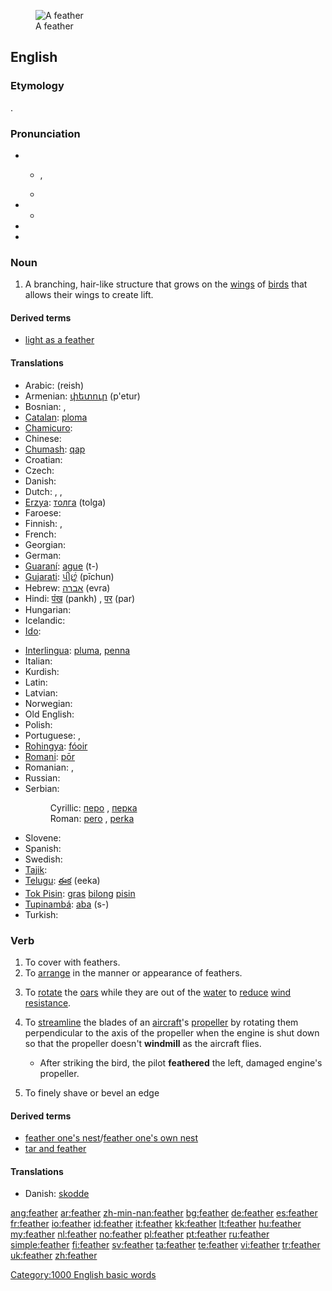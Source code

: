[[Image:A single white feather closeup.jpg|thumb|A feather]]
==English==
{{wikipedia}}

===Etymology===
{{etyl|ang}} {{term|feþer|lang=ang}}.

===Pronunciation===
* {{a|RP}}
** {{IPA|[ˈfɛð̥ə]}}, {{IPA|/"fɛð.ə(ɹ)/}}
** {{SAMPA|/"fED.@(r)/}}
* {{a|GA}}
** {{IPA|[ˈfɛð̥ɚ]}}
* {{audio|en-us-feather.ogg|Audio (US)}}
* {{rhymes|ɛðə(r)}}

===Noun===
{{en-noun}}

# A branching, hair-like structure that grows on the [[wing]]s of [[bird]]s that allows their wings to create lift.

====Derived terms====
* [[light as a feather]]

====Translations====
{{trans-top|element of bird wings}}
* Arabic: {{Arab|[[ريش]]}} (reish) {{m}}
* Armenian: [[փետուր]] (p'etur)
* Bosnian: {{t-|bs|pero|n}}, {{t-|bs|perka|f}}
* [[Catalan]]: [[ploma]] {{f}}
* [[Chamicuro]]: {{tø|ccc|pwaye}}
* Chinese: {{zh-zh-p|羽毛|yǔmáo}}
* [[Chumash]]: [[qap]]
* Croatian: {{t-|hr|pero|n|alt=pèro}}
* Czech: {{t-|cs|péro|n}}
* Danish: {{t-|da|fjer|c}}
* Dutch: {{t+|nl|veer|f}}, {{t-|nl|veder|f}}, {{t+|nl|pluim|f}}
* [[Erzya]]: [[толга]] (tolga)
* Faroese: {{t-|fo|fjøður|f|xs=Faroese}}
* Finnish: {{t-|fi|sulka}}, {{t+|fi|höyhen}}
* French: {{t+|fr|plume|f}}
* Georgian: {{t-|ka|ბუმბული|tr=bumbuli|xs=Georgian}}
* German: {{t+|de|Feder|f}}
* [[Guaraní]]: [[ague]] (t-)
* [[Gujarati]]: [[પીછું]] (pīchun)
* Hebrew: [[אברה]] (evra) {{f}}
* Hindi: [[पंख]] (pankh) {{m}}, [[पर]] (par) {{m}}
* Hungarian: {{t+|hu|toll}}
* Icelandic: {{t+|is|fjöður|f}}
* [[Ido]]: {{t|io|plumo}}
{{trans-mid}}
* [[Interlingua]]: [[pluma]], [[penna]]
* Italian: {{t+|it|piuma|f}}
* Kurdish: {{ku-Arab|[[په‌ڕ]]}} {{g|Kurdish}}
* Latin: {{t-|la|pluma|f|alt=plūma}}
* Latvian: {{t-|lv|spalva|f|xs=Latvian}}
* Norwegian: {{t+|no|fjær|m}}
* Old English: {{t-|ang|feþer|f|xs=Old English}}
* Polish: {{t+|pl|pióro|n}}
* Portuguese: {{t-|pt|pluma|f}}, {{t+|pt|pena|f}}
* [[Rohingya]]: [[fóoir]]
* [[Romani]]: [[pōr]]
* Romanian: {{t+|ro|fulg|n}}, {{t-|ro|pană|f}}
* Russian: {{t+|ru|перо|n|tr=peró|sc=Cyrl}}
* Serbian:
*: Cyrillic: [[перо]] {{n}}, [[перка]] {{f}}
*: Roman: [[pero]] {{n}}, [[perka]] {{f}}
* Slovene: {{t+|sl|pero|n}}
* Spanish: {{t+|es|pluma|f}}
* Swedish: {{t+|sv|fjäder|c}}
* [[Tajik]]: {{t|tg|пар|tr=par|sc=Cyrl}}
* [[Telugu]]: [[ఈక]] (eeka)
* [[Tok Pisin]]: [[gras]] [[bilong]] [[pisin]]
* [[Tupinambá]]: [[aba]] (s-)
* Turkish: {{t+|tr|tüy}}
{{trans-bottom}}

===Verb===
{{en-verb}}

# To cover with feathers.
# To [[arrange]] in the manner or appearance of feathers.
# {{ambitransitive|rowing}} To [[rotate]] the [[oar]]s while they are out of the [[water]] to [[reduce]] [[wind]] [[resistance]].
# {{aeronautics}} To [[streamline]] the blades of an [[aircraft]]'s [[propeller]] by rotating them perpendicular to the axis of the propeller when the engine is shut down so that the propeller doesn't '''windmill''' as the aircraft flies.
#* After striking the bird, the pilot '''feathered''' the left, damaged engine's propeller.
# {{carpentry|engineering}} To finely shave or bevel an edge

====Derived terms====
* [[feather one's nest]]/[[feather one's own nest]]
* [[tar and feather]]

====Translations====
{{trans-top|To cover with feathers}}
{{trans-mid}}
{{trans-bottom}}

{{trans-top|To arrange in the manner of feathers}}
{{trans-mid}}
{{trans-bottom}}

{{trans-top|Rowing: To rotate the oars while they are out of the water}}
{{trans-mid}}
{{trans-bottom}}

{{trans-top|Aeronautics: To streamline an aircraft's propeller blades when shut down}}
{{trans-mid}}
{{trans-bottom}}

{{trans-top|Carpentry, Engineering: To finely shave or bevel an edge}}
{{trans-mid}}
{{trans-bottom}}
{{checktrans-top}}
* Danish: [[skodde]] {{italbrac|rotate the oars}}
{{trans-mid}}
{{trans-bottom}}

{{BE-ready}}

[[Category:1000 English basic words]]

[[ang:feather]]
[[ar:feather]]
[[zh-min-nan:feather]]
[[bg:feather]]
[[de:feather]]
[[es:feather]]
[[fr:feather]]
[[io:feather]]
[[id:feather]]
[[it:feather]]
[[kk:feather]]
[[lt:feather]]
[[hu:feather]]
[[my:feather]]
[[nl:feather]]
[[no:feather]]
[[pl:feather]]
[[pt:feather]]
[[ru:feather]]
[[simple:feather]]
[[fi:feather]]
[[sv:feather]]
[[ta:feather]]
[[te:feather]]
[[vi:feather]]
[[tr:feather]]
[[uk:feather]]
[[zh:feather]]